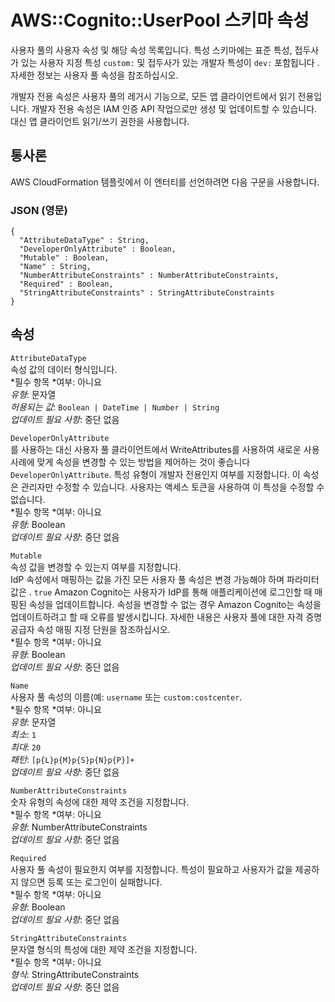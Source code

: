 # AWS::Cognito::UserPool 스키마 속성

사용자 풀의 사용자 속성 및 해당 속성 목록입니다. 특성 스키마에는 표준 특성, 접두사가 있는 사용자 지정 특성 `custom:` 및 접두사가 있는 개발자 특성이 `dev:` 포함됩니다 . 자세한 정보는 사용자 풀 속성을 참조하십시오.

개발자 전용 속성은 사용자 풀의 레거시 기능으로, 모든 앱 클라이언트에서 읽기 전용입니다. 개발자 전용 속성은 IAM 인증 API 작업으로만 생성 및 업데이트할 수 있습니다. 대신 앱 클라이언트 읽기/쓰기 권한을 사용합니다.

## 통사론

AWS CloudFormation 템플릿에서 이 엔터티를 선언하려면 다음 구문을 사용합니다.

### JSON (영문)

```
{
  "AttributeDataType" : String,
  "DeveloperOnlyAttribute" : Boolean,
  "Mutable" : Boolean,
  "Name" : String,
  "NumberAttributeConstraints" : NumberAttributeConstraints,
  "Required" : Boolean,
  "StringAttributeConstraints" : StringAttributeConstraints
}
```

## 속성

`AttributeDataType`  
속성 값의 데이터 형식입니다.  
*필수 항목 *여부: 아니요  
_유형_: 문자열  
_허용되는 값_: `Boolean | DateTime | Number | String`  
_업데이트 필요 사항_: 중단 없음

`DeveloperOnlyAttribute`  
를 사용하는 대신 사용자 풀 클라이언트에서 WriteAttributes를 사용하여 새로운 사용 사례에 맞게 속성을 변경할 수 있는 방법을 제어하는 것이 좋습니다`DeveloperOnlyAttribute`.
특성 유형이 개발자 전용인지 여부를 지정합니다. 이 속성은 관리자만 수정할 수 있습니다. 사용자는 액세스 토큰을 사용하여 이 특성을 수정할 수 없습니다.  
*필수 항목 *여부: 아니요  
_유형_: Boolean  
_업데이트 필요 사항_: 중단 없음

`Mutable`  
속성 값을 변경할 수 있는지 여부를 지정합니다.  
IdP 속성에서 매핑하는 값을 가진 모든 사용자 풀 속성은 변경 가능해야 하며 파라미터 값은 . `true` Amazon Cognito는 사용자가 IdP를 통해 애플리케이션에 로그인할 때 매핑된 속성을 업데이트합니다. 속성을 변경할 수 없는 경우 Amazon Cognito는 속성을 업데이트하려고 할 때 오류를 발생시킵니다. 자세한 내용은 사용자 풀에 대한 자격 증명 공급자 속성 매핑 지정 단원을 참조하십시오.  
*필수 항목 *여부: 아니요  
_유형_: Boolean  
_업데이트 필요 사항_: 중단 없음

`Name`  
사용자 풀 속성의 이름(예: `username` 또는 `custom:costcenter`.  
*필수 항목 *여부: 아니요  
_유형_: 문자열  
_최소_: `1`  
_최대_: `20`  
_패턴_: `[p{L}p{M}p{S}p{N}p{P}]+`  
_업데이트 필요 사항_: 중단 없음

`NumberAttributeConstraints`  
숫자 유형의 속성에 대한 제약 조건을 지정합니다.  
*필수 항목 *여부: 아니요  
_유형_: NumberAttributeConstraints  
_업데이트 필요 사항_: 중단 없음

`Required`  
사용자 풀 속성이 필요한지 여부를 지정합니다. 특성이 필요하고 사용자가 값을 제공하지 않으면 등록 또는 로그인이 실패합니다.  
*필수 항목 *여부: 아니요  
_유형_: Boolean  
_업데이트 필요 사항_: 중단 없음

`StringAttributeConstraints`  
문자열 형식의 특성에 대한 제약 조건을 지정합니다.  
*필수 항목 *여부: 아니요  
_형식_: StringAttributeConstraints  
_업데이트 필요 사항_: 중단 없음
